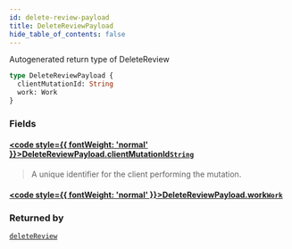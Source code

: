 ```yaml
---
id: delete-review-payload
title: DeleteReviewPayload
hide_table_of_contents: false
---
```








Autogenerated return type of DeleteReview

```graphql
type DeleteReviewPayload {
  clientMutationId: String
  work: Work
}
```


### Fields

#### [<code style={{ fontWeight: 'normal' }}>DeleteReviewPayload.<b>clientMutationId</b></code>](#)<Bullet />[`String`](/docs/graphql-api/beta/reference/scalars/string) <Badge class="secondary" text="scalar"/>
> A unique identifier for the client performing the mutation.
> 

#### [<code style={{ fontWeight: 'normal' }}>DeleteReviewPayload.<b>work</b></code>](#)<Bullet />[`Work`](/docs/graphql-api/beta/reference/objects/work) <Badge class="secondary" text="object"/>
> 
> 



### Returned by

[`deleteReview`](/docs/graphql-api/beta/reference/mutations/delete-review)  <Badge class="secondary" text="mutation"/>




